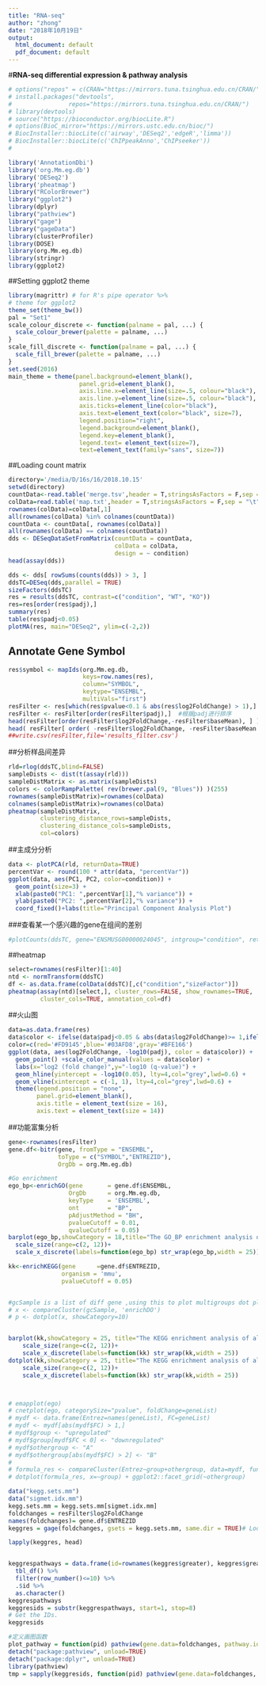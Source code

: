 ```yaml
---
title: "RNA-seq"
author: "zhong"
date: "2018年10月19日"
output:
  html_document: default
  pdf_document: default
---
```

#**RNA-seq differential expression & pathway analysis **
```r
# options("repos" = c(CRAN="https://mirrors.tuna.tsinghua.edu.cn/CRAN/"))
# install.packages("devtools",
#                repos="https://mirrors.tuna.tsinghua.edu.cn/CRAN/")
# library(devtools) 
# source("https://bioconductor.org/biocLite.R") 
# options(BioC_mirror="https://mirrors.ustc.edu.cn/bioc/")  
# BiocInstaller::biocLite(c('airway','DESeq2','edgeR','limma'))
# BiocInstaller::biocLite(c('ChIPpeakAnno','ChIPseeker'))
# 

library('AnnotationDbi')
library('org.Mm.eg.db')
library('DESeq2')
library('pheatmap')
library("RColorBrewer")
library("ggplot2")
library(dplyr)
library("pathview")
library("gage")
library("gageData")
library(clusterProfiler)
library(DOSE)
library(org.Mm.eg.db)
library(stringr)
library(ggplot2)

```




##Setting ggplot2 theme
```r
library(magrittr) # for R's pipe operator %>%
# theme for ggplot2
theme_set(theme_bw())
pal = "Set1"
scale_colour_discrete <- function(palname = pal, ...) {
  scale_colour_brewer(palette = palname, ...)
}
scale_fill_discrete <- function(palname = pal, ...) {
  scale_fill_brewer(palette = palname, ...)
}
set.seed(2016)
main_theme = theme(panel.background=element_blank(),
                    panel.grid=element_blank(),
                    axis.line.x=element_line(size=.5, colour="black"),
                    axis.line.y=element_line(size=.5, colour="black"),
                    axis.ticks=element_line(color="black"),
                    axis.text=element_text(color="black", size=7),
                    legend.position="right",
                    legend.background=element_blank(),
                    legend.key=element_blank(),
                    legend.text= element_text(size=7),
                    text=element_text(family="sans", size=7))
```

##Loading count matrix 
```r
directory='/media/D/16s/16/2018.10.15'
setwd(directory)
countData<-read.table('merge.tsv',header = T,stringsAsFactors = F,sep = "\t",row.names = 1,check.names = F)
colData=read.table('map.txt',header = T,stringsAsFactors = F,sep = "\t")
rownames(colData)=colData[,1]
all(rownames(colData) %in% colnames(countData))
countData <- countData[, rownames(colData)]
all(rownames(colData) == colnames(countData))
dds <- DESeqDataSetFromMatrix(countData = countData,
                              colData = colData,
                              design = ~ condition)
head(assay(dds))

dds <- dds[ rowSums(counts(dds)) > 3, ]
ddsTC=DESeq(dds,parallel = TRUE)
sizeFactors(ddsTC)
res = results(ddsTC, contrast=c("condition", "WT", "KO"))
res=res[order(res$padj),]
summary(res)
table(res$padj<0.05)
plotMA(res, main="DESeq2", ylim=c(-2,2))
```

## Annotate Gene Symbol

```r
res$symbol <- mapIds(org.Mm.eg.db,
                     keys=row.names(res),
                     column="SYMBOL",
                     keytype="ENSEMBL",
                     multiVals="first")
resFilter <- res[which(res$pvalue<0.1 & abs(res$log2FoldChange) > 1),]   #筛选表达差异较大的基因
resFilter <- resFilter[order(resFilter$padj),]  #根据padj进行排序  
head(resFilter[order(resFilter$log2FoldChange,-resFilter$baseMean), ] )  #最强下调
head( resFilter[ order( -resFilter$log2FoldChange, -resFilter$baseMean ), ] ) #最强上调
##write.csv(resFilter,file='results_filter.csv')
```


##分析样品间差异
```r
rld=rlog(ddsTC,blind=FALSE)
sampleDists <- dist(t(assay(rld)))
sampleDistMatrix <- as.matrix(sampleDists)
colors <- colorRampPalette( rev(brewer.pal(9, "Blues")) )(255)
rownames(sampleDistMatrix)=rownames(colData)
colnames(sampleDistMatrix)=rownames(colData)
pheatmap(sampleDistMatrix,
         clustering_distance_rows=sampleDists,
         clustering_distance_cols=sampleDists,
         col=colors)

```


##主成分分析
```r
data <- plotPCA(rld, returnData=TRUE)
percentVar <- round(100 * attr(data, "percentVar"))
ggplot(data, aes(PC1, PC2, color=condition)) +
  geom_point(size=3) +
  xlab(paste0("PC1: ",percentVar[1],"% variance")) +
  ylab(paste0("PC2: ",percentVar[2],"% variance")) +
  coord_fixed()+labs(title="Principal Component Analysis Plot")

```



###查看某一个感兴趣的gene在组间的差别
```r
#plotCounts(ddsTC, gene="ENSMUSG00000024045", intgroup="condition", returnData=TRUE) %>% ggplot(aes(condition, count)) + geom_boxplot(aes(fill=condition)) + scale_y_log10() + ggtitle("selected gene")

```

##heatmap
```r
select=rownames(resFilter)[1:40]
ntd <- normTransform(ddsTC)
df <- as.data.frame(colData(ddsTC)[,c("condition","sizeFactor")])
pheatmap(assay(ntd)[select,], cluster_rows=FALSE, show_rownames=TRUE,
         cluster_cols=TRUE, annotation_col=df)
```

##火山图
```r
data=as.data.frame(res)
data$color <- ifelse(data$padj<0.05 & abs(data$log2FoldChange)>= 1,ifelse(data$log2FoldChange > 1,'red','blue'),'gray')
color=c(red='#FD9145',blue='#03AFD8',gray='#BFE166')
ggplot(data, aes(log2FoldChange, -log10(padj), color = data$color)) +
  geom_point() +scale_color_manual(values = data$color) +
  labs(x="log2 (fold change)",y="-log10 (q-value)") +
  geom_hline(yintercept = -log10(0.05), lty=4,col="grey",lwd=0.6) +
  geom_vline(xintercept = c(-1, 1), lty=4,col="grey",lwd=0.6) +
  theme(legend.position = "none",
        panel.grid=element_blank(),
        axis.title = element_text(size = 16),
        axis.text = element_text(size = 14))


```


##功能富集分析
```r
gene<-rownames(resFilter)
gene.df<-bitr(gene, fromType = "ENSEMBL", 
              toType = c("SYMBOL","ENTREZID"),
              OrgDb = org.Mm.eg.db)

#Go enrichment
ego_bp<-enrichGO(gene       = gene.df$ENSEMBL,
                 OrgDb      = org.Mm.eg.db,
                 keyType    = 'ENSEMBL',
                 ont        = "BP",
                 pAdjustMethod = "BH",
                 pvalueCutoff = 0.01,
                 qvalueCutoff = 0.05)
barplot(ego_bp,showCategory = 18,title="The GO_BP enrichment analysis of all DEGs ")+ 
  scale_size(range=c(2, 12))+
  scale_x_discrete(labels=function(ego_bp) str_wrap(ego_bp,width = 25))

kk<-enrichKEGG(gene      =gene.df$ENTREZID,
               organism = 'mmu',
               pvalueCutoff = 0.05)


#gcSample is a list of diff gene ,using this to plot multigroups dot plot
# x <- compareCluster(gcSample, 'enrichDO')
# p <- dotplot(x, showCategory=10)


barplot(kk,showCategory = 25, title="The KEGG enrichment analysis of all DEGs")+
    scale_size(range=c(2, 12))+
    scale_x_discrete(labels=function(kk) str_wrap(kk,width = 25))
dotplot(kk,showCategory = 25, title="The KEGG enrichment analysis of all DEGs")+
    scale_size(range=c(2, 12))+
    scale_x_discrete(labels=function(kk) str_wrap(kk,width = 25))



# emapplot(ego)
# cnetplot(ego, categorySize="pvalue", foldChange=geneList)
# mydf <- data.frame(Entrez=names(geneList), FC=geneList)
# mydf <- mydf[abs(mydf$FC) > 1,]
# mydf$group <- "upregulated"
# mydf$group[mydf$FC < 0] <- "downregulated"
# mydf$othergroup <- "A"
# mydf$othergroup[abs(mydf$FC) > 2] <- "B"
# 
# formula_res <- compareCluster(Entrez~group+othergroup, data=mydf, fun="enrichKEGG")
# dotplot(formula_res, x=~group) + ggplot2::facet_grid(~othergroup)
```



```r
data("kegg.sets.mm")
data("sigmet.idx.mm")
kegg.sets.mm = kegg.sets.mm[sigmet.idx.mm]
foldchanges = resFilter$log2FoldChange
names(foldchanges)= gene.df$ENTREZID
keggres = gage(foldchanges, gsets = kegg.sets.mm, same.dir = TRUE)# Look at both up (greater), down (less), and statatistics.

lapply(keggres, head)


keggrespathways = data.frame(id=rownames(keggres$greater), keggres$greater) %>% 
  tbl_df() %>% 
  filter(row_number()<=10) %>% 
  .$id %>% 
  as.character()
keggrespathways
keggresids = substr(keggrespathways, start=1, stop=8)
# Get the IDs.
keggresids

#定义画图函数
plot_pathway = function(pid) pathview(gene.data=foldchanges, pathway.id=pid, species="mmu", new.signature=FALSE)
detach("package:pathview", unload=TRUE)
detach("package:dplyr", unload=TRUE)
library(pathview)
tmp = sapply(keggresids, function(pid) pathview(gene.data=foldchanges, pathway.id=pid, species="mmu"))


```


